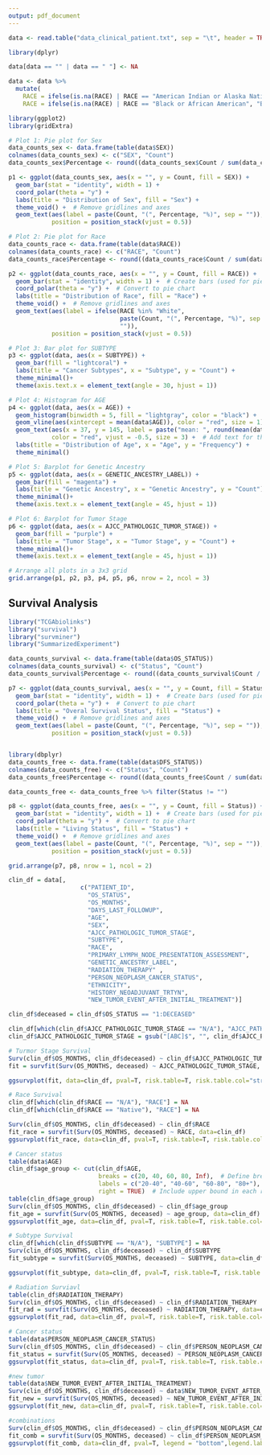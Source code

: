 ```yaml
---
output: pdf_document
---
```


```r
data <- read.table("data_clinical_patient.txt", sep = "\t", header = TRUE)

library(dplyr)

data[data == "" | data == " "] <- NA

data <- data %>%
  mutate(
    RACE = ifelse(is.na(RACE) | RACE == "American Indian or Alaska Native", "Native", RACE),
    RACE = ifelse(is.na(RACE) | RACE == "Black or African American", "Black or AA", RACE))
```

```r
library(ggplot2)
library(gridExtra)

# Plot 1: Pie plot for Sex
data_counts_sex <- data.frame(table(data$SEX))
colnames(data_counts_sex) <- c("SEX", "Count")
data_counts_sex$Percentage <- round((data_counts_sex$Count / sum(data_counts_sex$Count)) * 100, 1)

p1 <- ggplot(data_counts_sex, aes(x = "", y = Count, fill = SEX)) +
  geom_bar(stat = "identity", width = 1) +  
  coord_polar(theta = "y") +
  labs(title = "Distribution of Sex", fill = "Sex") +
  theme_void() +  # Remove gridlines and axes
  geom_text(aes(label = paste(Count, "(", Percentage, "%)", sep = "")), 
            position = position_stack(vjust = 0.5)) 

# Plot 2: Pie plot for Race
data_counts_race <- data.frame(table(data$RACE))
colnames(data_counts_race) <- c("RACE", "Count")
data_counts_race$Percentage <- round((data_counts_race$Count / sum(data_counts_race$Count)) * 100, 1)

p2 <- ggplot(data_counts_race, aes(x = "", y = Count, fill = RACE)) +
  geom_bar(stat = "identity", width = 1) +  # Create bars (used for pie chart)
  coord_polar(theta = "y") +  # Convert to pie chart
  labs(title = "Distribution of Race", fill = "Race") +
  theme_void() +  # Remove gridlines and axes
  geom_text(aes(label = ifelse(RACE %in% "White", 
                               paste(Count, "(", Percentage, "%)", sep = ""),
                               "")), 
            position = position_stack(vjust = 0.5))

# Plot 3: Bar plot for SUBTYPE
p3 <- ggplot(data, aes(x = SUBTYPE)) +
  geom_bar(fill = "lightcoral") +
  labs(title = "Cancer Subtypes", x = "Subtype", y = "Count") +
  theme_minimal()+
  theme(axis.text.x = element_text(angle = 30, hjust = 1))

# Plot 4: Histogram for AGE
p4 <- ggplot(data, aes(x = AGE)) +
  geom_histogram(binwidth = 5, fill = "lightgray", color = "black") +
  geom_vline(aes(xintercept = mean(data$AGE)), color = "red", size = 1) +  # Mean line
  geom_text(aes(x = 37, y = 145, label = paste("mean: ", round(mean(data$AGE), 2))), 
            color = "red", vjust = -0.5, size = 3) +  # Add text for the mean
  labs(title = "Distribution of Age", x = "Age", y = "Frequency") +
  theme_minimal()

# Plot 5: Barplot for Genetic Ancestry
p5 <- ggplot(data, aes(x = GENETIC_ANCESTRY_LABEL)) +
  geom_bar(fill = "magenta") +
  labs(title = "Genetic Ancestry", x = "Genetic Ancestry", y = "Count") +
  theme_minimal()+
  theme(axis.text.x = element_text(angle = 45, hjust = 1))

# Plot 6: Barplot for Tumor Stage
p6 <- ggplot(data, aes(x = AJCC_PATHOLOGIC_TUMOR_STAGE)) +
  geom_bar(fill = "purple") +
  labs(title = "Tumor Stage", x = "Tumor Stage", y = "Count") +
  theme_minimal()+
  theme(axis.text.x = element_text(angle = 45, hjust = 1))

# Arrange all plots in a 3x3 grid
grid.arrange(p1, p2, p3, p4, p5, p6, nrow = 2, ncol = 3)

```

## Survival Analysis

```r
library("TCGAbiolinks")
library("survival")
library("survminer")
library("SummarizedExperiment")

data_counts_survival <- data.frame(table(data$OS_STATUS))
colnames(data_counts_survival) <- c("Status", "Count")
data_counts_survival$Percentage <- round((data_counts_survival$Count / sum(data_counts_survival$Count)) * 100, 1)

p7 <- ggplot(data_counts_survival, aes(x = "", y = Count, fill = Status)) +
  geom_bar(stat = "identity", width = 1) +  # Create bars (used for pie chart)
  coord_polar(theta = "y") +  # Convert to pie chart
  labs(title = "Overal Survival Status", fill = "Status") +
  theme_void() +  # Remove gridlines and axes
  geom_text(aes(label = paste(Count, "(", Percentage, "%)", sep = "")), 
            position = position_stack(vjust = 0.5)) 


library(dbplyr)
data_counts_free <- data.frame(table(data$DFS_STATUS))
colnames(data_counts_free) <- c("Status", "Count")
data_counts_free$Percentage <- round((data_counts_free$Count / sum(data_counts_free$Count)) * 100, 1)

data_counts_free <- data_counts_free %>% filter(Status != "")

p8 <- ggplot(data_counts_free, aes(x = "", y = Count, fill = Status)) +
  geom_bar(stat = "identity", width = 1) +  # Create bars (used for pie chart)
  coord_polar(theta = "y") +  # Convert to pie chart
  labs(title = "Living Status", fill = "Status") +
  theme_void() +  # Remove gridlines and axes
  geom_text(aes(label = paste(Count, "(", Percentage, "%)", sep = "")), 
            position = position_stack(vjust = 0.5)) 

grid.arrange(p7, p8, nrow = 1, ncol = 2)
```

```r
clin_df = data[,
                    c("PATIENT_ID",
                      "OS_STATUS",
                      "OS_MONTHS",
                      "DAYS_LAST_FOLLOWUP",
                      "AGE",
                      "SEX",
                      "AJCC_PATHOLOGIC_TUMOR_STAGE", 
                      "SUBTYPE", 
                      "RACE", 
                      "PRIMARY_LYMPH_NODE_PRESENTATION_ASSESSMENT",
                      "GENETIC_ANCESTRY_LABEL",
                      "RADIATION_THERAPY" ,
                      "PERSON_NEOPLASM_CANCER_STATUS",
                      "ETHNICITY",
                      "HISTORY_NEOADJUVANT_TRTYN",
                      "NEW_TUMOR_EVENT_AFTER_INITIAL_TREATMENT")]

clin_df$deceased = clin_df$OS_STATUS == "1:DECEASED"
```

```r
clin_df[which(clin_df$AJCC_PATHOLOGIC_TUMOR_STAGE == "N/A"), "AJCC_PATHOLOGIC_TUMOR_STAGE"] = NA
clin_df$AJCC_PATHOLOGIC_TUMOR_STAGE = gsub("[ABC]$", "", clin_df$AJCC_PATHOLOGIC_TUMOR_STAGE)

# Turmor Stage Survival
Surv(clin_df$OS_MONTHS, clin_df$deceased) ~ clin_df$AJCC_PATHOLOGIC_TUMOR_STAGE
fit = survfit(Surv(OS_MONTHS, deceased) ~ AJCC_PATHOLOGIC_TUMOR_STAGE, data=clin_df)

ggsurvplot(fit, data=clin_df, pval=T, risk.table=T, risk.table.col="strata", risk.table.height=0.35, legend.labs = c("Stage: I", "Stage: II", "Stage: III", "Stage: IV", "Stage: X"), title = "Survival Anlaysis of Cancer Stage", xlab = "Time (Months)")
```

```r
# Race Survival 
clin_df[which(clin_df$RACE == "N/A"), "RACE"] = NA
clin_df[which(clin_df$RACE == "Native"), "RACE"] = NA

Surv(clin_df$OS_MONTHS, clin_df$deceased) ~ clin_df$RACE
fit_race = survfit(Surv(OS_MONTHS, deceased) ~ RACE, data=clin_df)
ggsurvplot(fit_race, data=clin_df, pval=T, risk.table=T, risk.table.col="strata", risk.table.height=0.35,title = "Survival Analysis of Race", xlab = "Time (Months)")
```

```r
# Cancer status
table(data$AGE)
clin_df$age_group <- cut(clin_df$AGE,
                         breaks = c(20, 40, 60, 80, Inf),  # Define breakpoints
                         labels = c("20-40", "40-60", "60-80", "80+"),  # Define labels
                         right = TRUE)  # Include upper bound in each range
table(clin_df$age_group)
Surv(clin_df$OS_MONTHS, clin_df$deceased) ~ clin_df$age_group
fit_age = survfit(Surv(OS_MONTHS, deceased) ~ age_group, data=clin_df)
ggsurvplot(fit_age, data=clin_df, pval=T, risk.table=T, risk.table.col="strata", risk.table.height=0.35,legend.labs = c("20-40", "40-60", "60-80", "80+"), title = "Survival Anlysis of Age", xlab = "Time (Months)")
```

```r
# Subtype Survival
clin_df[which(clin_df$SUBTYPE == "N/A"), "SUBTYPE"] = NA
Surv(clin_df$OS_MONTHS, clin_df$deceased) ~ clin_df$SUBTYPE
fit_subtype = survfit(Surv(OS_MONTHS, deceased) ~ SUBTYPE, data=clin_df)

ggsurvplot(fit_subtype, data=clin_df, pval=T, risk.table=T, risk.table.col="strata", risk.table.height=0.35, legend.labs = c("BRCA_Basal", "BRCA_Her2", "BRCA_LumA", "BRCA_LumB", "BRCA_Normal"), title= "Survival Analysis of Cancer Subtype", xlab = "Time (Months)")
```

```r
# Radiation Surviavl 
table(clin_df$RADIATION_THERAPY)
Surv(clin_df$OS_MONTHS, clin_df$deceased) ~ clin_df$RADIATION_THERAPY
fit_rad = survfit(Surv(OS_MONTHS, deceased) ~ RADIATION_THERAPY, data=clin_df)
ggsurvplot(fit_rad, data=clin_df, pval=T, risk.table=T, risk.table.col="strata", risk.table.height=0.35, title = "Survival analysis of Radiation Treatment", xlab = "Time (Months)")
```

```r
# Cancer status
table(data$PERSON_NEOPLASM_CANCER_STATUS)
Surv(clin_df$OS_MONTHS, clin_df$deceased) ~ clin_df$PERSON_NEOPLASM_CANCER_STATUS
fit_status = survfit(Surv(OS_MONTHS, deceased) ~ PERSON_NEOPLASM_CANCER_STATUS, data=clin_df)
ggsurvplot(fit_status, data=clin_df, pval=T, risk.table=T, risk.table.col="strata", risk.table.height=0.35,legend.labs = c("Tumor Free", "With Tumor"), title = "Survival Analysis of Cancer Status", xlab = "Time (Months)")
```

```r
#new tumor
table(data$NEW_TUMOR_EVENT_AFTER_INITIAL_TREATMENT)
Surv(clin_df$OS_MONTHS, clin_df$deceased) ~ data$NEW_TUMOR_EVENT_AFTER_INITIAL_TREATMENT
fit_new = survfit(Surv(OS_MONTHS, deceased) ~ NEW_TUMOR_EVENT_AFTER_INITIAL_TREATMENT, data=clin_df)
ggsurvplot(fit_new, data=clin_df, pval=T, risk.table=T, risk.table.col="strata", risk.table.height=0.35,legend.labs = c("No new tumor", "New Tumor after treatment"), title = "Survival Analysis of Post Treatment Status", xlab = "Time (Months)")
```

```r
#combinations
Surv(clin_df$OS_MONTHS, clin_df$deceased) ~ clin_df$PERSON_NEOPLASM_CANCER_STATUS + clin_df$SUBTYPE
fit_comb = survfit(Surv(OS_MONTHS, deceased) ~ clin_df$PERSON_NEOPLASM_CANCER_STATUS + clin_df$SUBTYPE, data=clin_df)
ggsurvplot(fit_comb, data=clin_df, pval=T, legend = "bottom",legend.labs = c("TF: Basal", "TF: Her2", "TF: LumA","TF: LumB","TF: Normal","WT: Basal", "WT: Her2", "WT: LumA","WT: LumB","WT: Normal"), title = "Comparing subtype to tumor free(TF) and with tumor (WT)", xlab = "Time (Months)")
```

